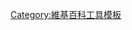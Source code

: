 <onlyinclude>{{{1|}}}{{{2|}}}{{{3|}}}{{{4|}}}{{{5|}}}{{{6|}}}{{{7|}}}{{{8|}}}{{{9|}}}{{{10|}}}{{{11|}}}{{{12|}}}{{{13|}}}{{{14|}}}{{{15|}}}{{{16|}}}{{{17|}}}{{{18|}}}{{{19|}}}{{{20|}}}</onlyinclude>

[[Category:維基百科工具模板]]